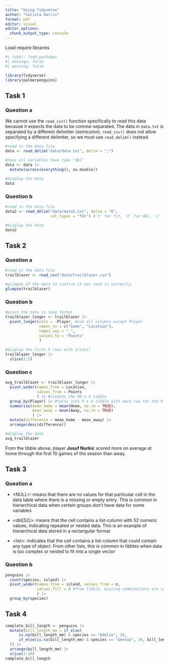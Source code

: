 ```yaml
---
title: "Using Tidyverse"
author: "Calista Harris"
format: pdf
editor: visual
editor_options: 
  chunk_output_type: console
---
```


Load require libraries

```r
#| label: load-packages
#| message: false
#| warning: false

library(tidyverse)
library(palmerpenguins)
```

## Task 1

### Question a

We cannot use the `read_csv()` function specifically to read this data because it expects the data to be comma-separated. The data in `data.txt` is separated by a different delimiter (semicolon). `read_csv()` does not allow specifying a different delimiter, so we must use `read_delim()` instead.

```r
#read in the data file
data <- read_delim("data/data.txt", delim = ";")

#have all variables have type "dbl"
data <- data |>
  mutate(across(everything(), as.double))
  
#display the data
data
```

### Question b

```r
#read in the data file
data2 <- read_delim("data/data2.txt", delim = "6",
                    col_types = "fdc") #'f' for fct, 'd' for dbl, 'c' for chr

#display the data
data2
```

\newpage

## Task 2

### Question a

```r
#read in the data file
trailblazer <- read_csv("data/trailblazer.csv")

#glimpse of the data to confirm it was read in correctly 
glimpse(trailblazer)
```

\newpage

### Question b

```r
#pivot the data to long format
trailblazer_longer <- trailblazer |> 
  pivot_longer(cols = -Player, #use all columns except Player
               names_to = c("Game", "Location"), 
               names_sep = "_",
               values_to = "Points"
               )
  
#display the first 5 rows with slice()
trailblazer_longer |> 
  slice(1:5)
```

### Question c

```r
avg_trailblazer <- trailblazer_longer |> 
  pivot_wider(names_from = Location,
              values_from = Points
              ) |> #creates the 90 x 4 tibble 
  group_by(Player) |> #turns into 9 x 4 tibble with each row for the 9 players
  summarise(mean_home = mean(Home, na.rm = TRUE),
            mean_away = mean(Away, na.rm = TRUE)
            ) |>
  mutate(difference = mean_home - mean_away) |>
  arrange(desc(difference))

#display the data
avg_trailblazer
```

From the tibble above, player **Jusuf Nurkic** scored more on average at home through the first 10 games of the season than away.

\newpage

## Task 3

### Question a

-   \<NULL\>: means that there are no values for that particular cell in the data table where there is a missing or empty entry. This is common in hierarchical data when certain groups don’t have data for some variables 

-   \<dbl[52]\>: means that the cell contains a list-column with 52 numeric values, indicating repeated or nested data. This is an example of hierarchical data stored in a rectangular format 

-   \<list\>: indicates that the cell contains a list-column that could contain any type of object. From other lists, this is common in tibbles when data is too complex or nested to fit into a single vector 

### Question b

```r
penguins |> 
  count(species, island) |> 
  pivot_wider(names_from = island, values_from = n,
              values_fill = 0 #from tibble, missing combinations are value 0
              ) |>
  group_by(species)
```

\newpage

## Task 4
```r
complete_bill_length <- penguins |> 
  mutate(bill_length_mm = if_else(
      is.na(bill_length_mm) & species == "Adelie", 26,
      if_else(is.na(bill_length_mm) & species == "Gentoo", 30, bill_length_mm)
  )) |> 
  arrange(bill_length_mm) |> 
  slice(1:10)
complete_bill_length
```











